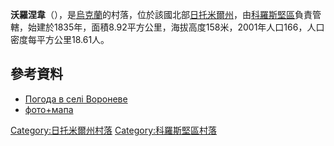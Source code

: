 {{coord|50|59|53|N|28|42|10|E|scale:30000|display=title}}

'''沃羅涅韋'''（{{lang-uk|Вороневе}}），是[[烏克蘭|烏克蘭]]的村落，位於該國北部[[日托米爾州|日托米爾州]]，由[[科羅斯堅區|科羅斯堅區]]負責管轄，始建於1835年，面積8.92平方公里，海拔高度158米，2001年人口166，人口密度每平方公里18.61人。

==參考資料==
* [http://weather.in.ua/ua/zhitomirskaja/4598 Погода в селі Вороневе] {{Wayback|url=http://weather.in.ua/ua/zhitomirskaja/4598 |date=20111219161737 }}
* [https://web.archive.org/web/20161013200213/http://www.panoramio.com/photo/24819661 фото+мапа]

{{DEFAULTSORT:Вороневе}}
[[Category:日托米爾州村落|Category:日托米爾州村落]]
[[Category:科羅斯堅區村落|Category:科羅斯堅區村落]]


{{Zhytomyr-geo-stub}}